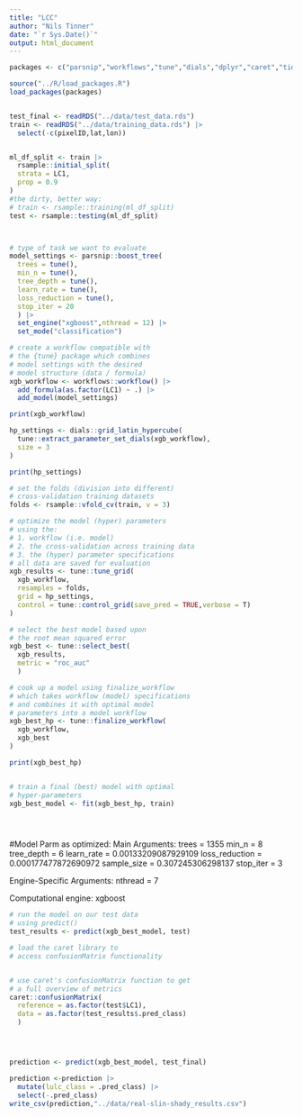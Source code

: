 ```yaml
---
title: "LCC"
author: "Nils Tinner"
date: "`r Sys.Date()`"
output: html_document
---
```


```r
packages <- c("parsnip","workflows","tune","dials","dplyr","caret","tidyverse")

source("../R/load_packages.R")
load_packages(packages)



```


```r




test_final <- readRDS("../data/test_data.rds")
train <- readRDS("../data/training_data.rds") |>
  select(-c(pixelID,lat,lon))


ml_df_split <- train |>
  rsample::initial_split(
  strata = LC1,
  prop = 0.9
)
#the dirty, better way:
# train <- rsample::training(ml_df_split)
test <- rsample::testing(ml_df_split)




```




```r

# type of task we want to evaluate
model_settings <- parsnip::boost_tree(
  trees = tune(),
  min_n = tune(),
  tree_depth = tune(),
  learn_rate = tune(),
  loss_reduction = tune(),
  stop_iter = 20
  ) |>
  set_engine("xgboost",nthread = 12) |>
  set_mode("classification")

# create a workflow compatible with
# the {tune} package which combines
# model settings with the desired
# model structure (data / formula)
xgb_workflow <- workflows::workflow() |>
  add_formula(as.factor(LC1) ~ .) |>
  add_model(model_settings)

print(xgb_workflow)

```

```r


hp_settings <- dials::grid_latin_hypercube(
  tune::extract_parameter_set_dials(xgb_workflow),
  size = 3
)

print(hp_settings)
```





```r
# set the folds (division into different)
# cross-validation training datasets
folds <- rsample::vfold_cv(train, v = 3)

# optimize the model (hyper) parameters
# using the:
# 1. workflow (i.e. model)
# 2. the cross-validation across training data
# 3. the (hyper) parameter specifications
# all data are saved for evaluation
xgb_results <- tune::tune_grid(
  xgb_workflow,
  resamples = folds,
  grid = hp_settings,
  control = tune::control_grid(save_pred = TRUE,verbose = T)
)
```




```r
# select the best model based upon
# the root mean squared error
xgb_best <- tune::select_best(
  xgb_results,
  metric = "roc_auc"
  )

# cook up a model using finalize_workflow
# which takes workflow (model) specifications
# and combines it with optimal model
# parameters into a model workflow
xgb_best_hp <- tune::finalize_workflow(
  xgb_workflow,
  xgb_best
)

print(xgb_best_hp)



```



```r

# train a final (best) model with optimal
# hyper-parameters
xgb_best_model <- fit(xgb_best_hp, train)





```
#Model Parm as optimized:
Main Arguments:
  trees = 1355
  min_n = 8
  tree_depth = 6
  learn_rate = 0.00133209087929109
  loss_reduction = 0.000177477872690972
  sample_size = 0.307245306298137
  stop_iter = 3

Engine-Specific Arguments:
  nthread = 7

Computational engine: xgboost 

```r
# run the model on our test data
# using predict()
test_results <- predict(xgb_best_model, test)

# load the caret library to
# access confusionMatrix functionality



```


```r
# use caret's confusionMatrix function to get
# a full overview of metrics
caret::confusionMatrix(
  reference = as.factor(test$LC1),
  data = as.factor(test_results$.pred_class)
  )




prediction <- predict(xgb_best_model, test_final)

prediction <-prediction |>
  mutate(lulc_class = .pred_class) |>
  select(-.pred_class)
write_csv(prediction,"../data/real-slin-shady_results.csv")

```


